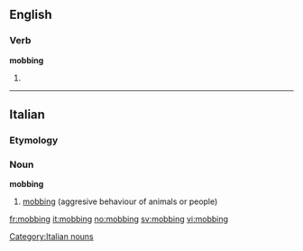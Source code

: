 ==English==

===Verb===
'''mobbing'''

# {{present participle of|[[mob]]}}

----
==Italian==

===Etymology===
{{etyl|en|it}}

===Noun===
'''mobbing''' {{m|inv}}

# [[#English|mobbing]] (aggresive behaviour of animals or people)

[[Category:Italian nouns]]

[[fr:mobbing]]
[[it:mobbing]]
[[no:mobbing]]
[[sv:mobbing]]
[[vi:mobbing]]
